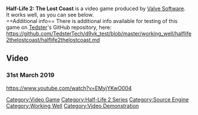 <strong>Half-Life 2: The Lost Coast</strong> is a video game produced by [[Valve Software]].
<br />
It works well, as you can see below.
<br />
==Additional info==
There is additional info available for testing of this game on [[User:Tedster|Tedster]]'s GitHub repository, here:
<br />
https://github.com/TedsterTech/d9vk_test/blob/master/working_well/halflife2thelostcoast/halflife2thelostcoast.md

==Video==
===31st March 2019===
<youtube>https://www.youtube.com/watch?v=EMyjYKwO004</youtube>

[[Category:Video Game]]
[[Category:Half-Life 2 Series]]
[[Category:Source Engine]]
[[Category:Working Well]]
[[Category:Video Demonstration]]
